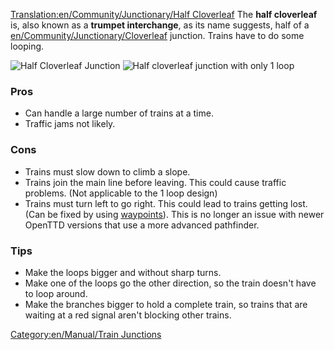 [[Translation:en/Community/Junctionary/Half Cloverleaf]]
{{en/Community/Junctionary/Junctionsmenu}}
The '''half cloverleaf''' is, also known as a '''trumpet interchange''', as its name suggests, half of a [[en/Community/Junctionary/Cloverleaf]] junction. Trains have to do some looping.

[[File:en/Community/Junctionary/3way halfcloverleaf.png|none|frame|Half Cloverleaf Junction]]
[[File:en/Community/Junctionary/3way modhclover.png|none|frame|Half cloverleaf junction with only 1 loop]]

===Pros===
*Can handle a large number of trains at a time.
*Traffic jams not likely.

===Cons===
*Trains must slow down to climb a slope.
*Trains join the main line before leaving. This could cause traffic problems. (Not applicable to the 1 loop design)
*Trains must turn left to go right. This could lead to trains getting lost. (Can be fixed by using [[en/Manual/Waypoints|waypoints]]). This is no longer an issue with newer OpenTTD versions that use a more advanced pathfinder.

===Tips===
*Make the loops bigger and without sharp turns.
*Make one of the loops go the other direction, so the train doesn't have to loop around.
*Make the branches bigger to hold a complete train, so trains that are waiting at a red signal aren't blocking other trains.

[[Category:en/Manual/Train Junctions]]